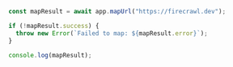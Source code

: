 ```js Node
const mapResult = await app.mapUrl("https://firecrawl.dev");

if (!mapResult.success) {
  throw new Error(`Failed to map: ${mapResult.error}`);
}

console.log(mapResult);
```
